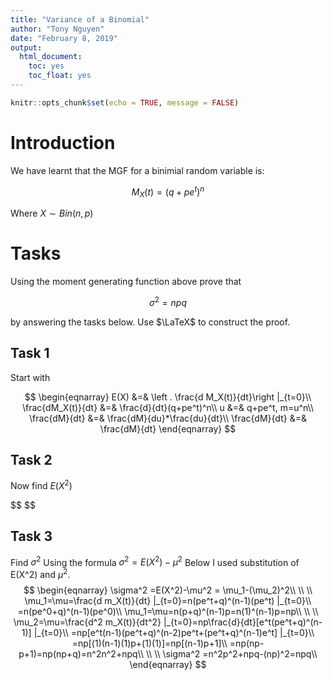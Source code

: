 ```yaml
---
title: "Variance of a Binomial"
author: "Tony Nguyen"
date: "February 8, 2019"
output: 
  html_document: 
    toc: yes
    toc_float: yes
---
```


```r
knitr::opts_chunk$set(echo = TRUE, message = FALSE)
```

# Introduction

We have learnt that the MGF for a binimial random variable is:

$$M_X(t) = (q+pe^t)^n $$

Where $X\sim Bin(n,p)$

# Tasks

Using the moment generating function above prove that 

$$\sigma^2 = npq$$

by answering the tasks below. 
Use $\LaTeX$ to construct the proof.

## Task 1

Start with 

$$
\begin{eqnarray}
E(X) &=& \left . \frac{d M_X(t)}{dt}\right |_{t=0}\\
\frac{dM_X(t)}{dt} &=& \frac{d}{dt}(q+pe^t)^n\\
u &=& q+pe^t, m=u^n\\
\frac{dM}{dt} &=& \frac{dM}{du}*\frac{du}{dt}\\
\frac{dM}{dt} &=& \frac{dM}{dt}
\end{eqnarray}
$$


## Task 2

Now find $E(X^2)$

$$
\begin{eqnarray}
E(X^2) &=& \left. \frac{d^2 M_X(t)}{dt^2}\right |_{t=0}\\
\frac{d^2 M_X(t)}{dt^2} &=& E(X(X-1))+E(X)\\
=n(n-1)p^2+np\\
=n^2p^2-np^2+np

\end{eqnarray}
$$

## Task 3

Find $\sigma^2$ Using the formula $\sigma^2 =E(X^2)-\mu^2$
Below I used substitution of E(X^2) and $\mu^2$.
$$
\begin{eqnarray}
\sigma^2 =E(X^2)-\mu^2 = \mu_1-(\mu_2)^2\\
\\
\\
\mu_1=\mu=\frac{d m_X(t)}{dt} |_{t=0}=n(pe^t+q)^(n-1)(pe^t) |_{t=0}\\
=n(pe^0+q)^(n-1)(pe^0)\\
\mu_1=\mu=n(p+q)^(n-1)p=n(1)^(n-1)p=np\\
\\
\\
\mu_2=\mu=\frac{d^2 m_X(t)}{dt^2} |_{t=0}=np\frac{d}{dt}[e^t(pe^t+q)^(n-1)] |_{t=0}\\
=np[e^t(n-1)(pe^t+q)^(n-2)pe^t+(pe^t+q)^(n-1)e^t] |_{t=0}\\
=np[(1)(n-1)(1)p+(1)(1)]=np[(n-1)p+1]\\
=np(np-p+1)=np(np+q)=n^2n^2+npq\\
\\
\\
\sigma^2 =n^2p^2+npq-(np)^2=npq\\
\end{eqnarray}
$$

